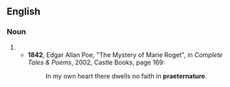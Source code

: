 ==English==

===Noun===
{{en-noun|-}}

# {{rare spelling of|preternature}}
#* '''1842''', Edgar Allan Poe, "The Mystery of Marie Roget", in ''Complete Tales & Poems'', 2002, Castle Books, page 169:
#*: In my own heart there dwells no faith in '''praeternature'''.

{{count page|[[Wiktionary:Page count]]}}